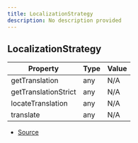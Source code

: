 ```yaml
---
title: LocalizationStrategy
description: No description provided
---
```


## LocalizationStrategy

| Property             | Type | Value |
| -------------------- | ---- | ----- |
| getTranslation       | any  | N/A   |
| getTranslationStrict | any  | N/A   |
| locateTranslation    | any  | N/A   |
| translate            | any  | N/A   |

- [Source](https://github.com/underctrl-io/commandkit/blob/f8cc07d11d2ae5ed7f529adff1649936223e27b2/packages/commandkit/src/app/i18n/LocalizationStrategy.ts#L13)
